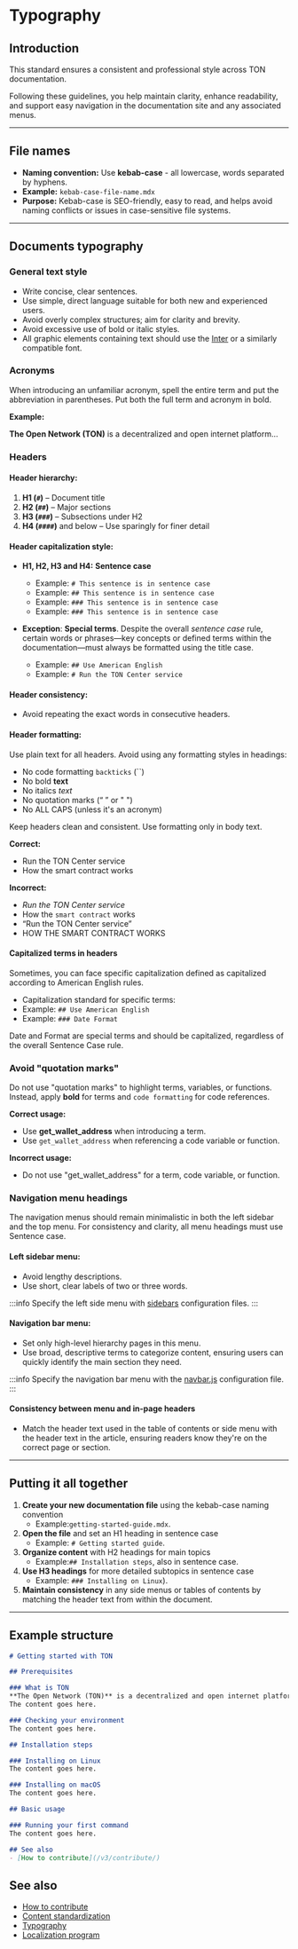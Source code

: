 
# Typography

## Introduction
This standard ensures a consistent and professional style across TON documentation. 

Following these guidelines, you help maintain clarity, enhance readability, and support easy navigation in the documentation site and any associated menus.

---

## File names
- **Naming convention:** Use **kebab-case** - all lowercase, words separated by hyphens.
- **Example:** `kebab-case-file-name.mdx`
- **Purpose:** Kebab-case is SEO-friendly, easy to read, and helps avoid naming conflicts or issues in case-sensitive file systems.

---

## Documents typography

### General text style
- Write concise, clear sentences.
- Use simple, direct language suitable for both new and experienced users.
- Avoid overly complex structures; aim for clarity and brevity.
- Avoid excessive use of bold or italic styles.
- All graphic elements containing text should use the [Inter](https://rsms.me/inter/) or a similarly compatible font.


### Acronyms

When introducing an unfamiliar acronym, spell the entire term and put the abbreviation in parentheses. Put both the full term and acronym in bold.

**Example:**

**The Open Network (TON)** is a decentralized and open internet platform...

### Headers

#### Header hierarchy:
1. **H1 (`#`)** – Document title
2. **H2 (`##`)** – Major sections
3. **H3 (`###`)** – Subsections under H2
4. **H4 (`####`)** and below – Use sparingly for finer detail

#### Header capitalization style:
- **H1, H2, H3 and H4:** **Sentence case**
  - Example: `# This sentence is in sentence case`
  - Example: `## This sentence is in sentence case`
  - Example: `### This sentence is in sentence case`
  - Example: `### This sentence is in sentence case`


- **Exception**: **Special terms**.
Despite the overall _sentence case_ rule,
  certain words or phrases—key concepts or defined terms within the documentation—must always be formatted
  using the title case.
  - Example: `## Use American English`
  - Example: `# Run the TON Center service`

#### Header consistency:
- Avoid repeating the exact words in consecutive headers.

#### Header formatting:

Use plain text for all headers.
Avoid using any formatting styles in headings:

- No code formatting `backticks` (``)
- No bold **text**
- No italics *text*
- No quotation marks (“ ” or " ")
- No ALL CAPS (unless it's an acronym)

Keep headers clean and consistent. Use formatting only in body text.

**Correct:**

- Run the TON Center service
- How the smart contract works

**Incorrect:**

- *Run the TON Center service*
- How the `smart contract` works
- “Run the TON Center service”
- HOW THE SMART CONTRACT WORKS


#### Capitalized terms in headers

Sometimes, you can face specific capitalization defined as capitalized according to American English rules.

- Capitalization standard for specific terms:
- Example: `## Use American English`
- Example: `### Date Format`
  
Date and Format are special terms and should be capitalized, regardless of the overall Sentence Case rule.

### Avoid "quotation marks"
Do not use "quotation marks" to highlight terms, variables, or functions. Instead, apply **bold** for terms and `code formatting` for code references.

**Correct usage:**
- Use **get_wallet_address** when introducing a term.
- Use `get_wallet_address` when referencing a code variable or function.

**Incorrect usage:**
- Do not use "get_wallet_address" for a term, code variable, or function.


### Navigation menu headings
The navigation menus should remain minimalistic in both the left sidebar and the top menu. For consistency and clarity, all menu headings must use Sentence case.

#### Left sidebar menu:
- Avoid lengthy descriptions.
- Use short, clear labels of two or three words.

:::info
Specify the left side menu with [sidebars](https://github.com/ton-community/ton-docs/tree/main/sidebars) configuration files.
:::

#### Navigation bar menu:
- Set only high-level hierarchy pages in this menu.
- Use broad, descriptive terms to categorize content, ensuring users can quickly identify the main section they need.

:::info
Specify the navigation bar menu with the [navbar.js](https://github.com/ton-community/ton-docs/blob/main/navbar.js) configuration file.
:::

#### Consistency between menu and in-page headers
- Match the header text used in the table of contents or side menu with the header text in the article, ensuring readers know they're on the correct page or section.


---

## Putting it all together
1. **Create your new documentation file** using the kebab-case naming convention
   * Example:`getting-started-guide.mdx`.
2. **Open the file** and set an H1 heading in sentence case
   * Example: `# Getting started guide`.
3. **Organize content** with H2 headings for main topics 
   * Example:`## Installation steps`, also in sentence case.
4. **Use H3 headings** for more detailed subtopics in sentence case 
   * Example: `### Installing on Linux`).
5. **Maintain consistency** in any side menus or tables of contents by matching the header text from within the document.

---

## Example structure

```md title="getting-started-with-ton.mdx"
# Getting started with TON

## Prerequisites

### What is TON
**The Open Network (TON)** is a decentralized and open internet platform...
The content goes here.

### Checking your environment
The content goes here.

## Installation steps

### Installing on Linux
The content goes here.

### Installing on macOS
The content goes here.

## Basic usage

### Running your first command
The content goes here.

## See also
- [How to contribute](/v3/contribute/)
```

## See also
- [How to contribute](/v3/contribute/)
- [Content standardization](/v3/contribute/content-standardization/)
- [Typography](/v3/contribute/typography/)
- [Localization program](/v3/contribute/localization-program/overview/)

<Feedback />


